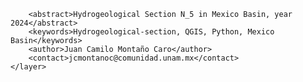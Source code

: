 <?xml version="1.0" encoding="UTF-8"?>
<qgis>
    <layer>
        <title>N_5</title>
        <abstract>Hydrogeological Section N_5 in Mexico Basin, year 2024</abstract>
        <keywords>Hydrogeological-section, QGIS, Python, Mexico Basin</keywords>
        <author>Juan Camilo Montaño Caro</author>
        <contact>jcmontanoc@comunidad.unam.mx</contact>
    </layer>
</qgis>
